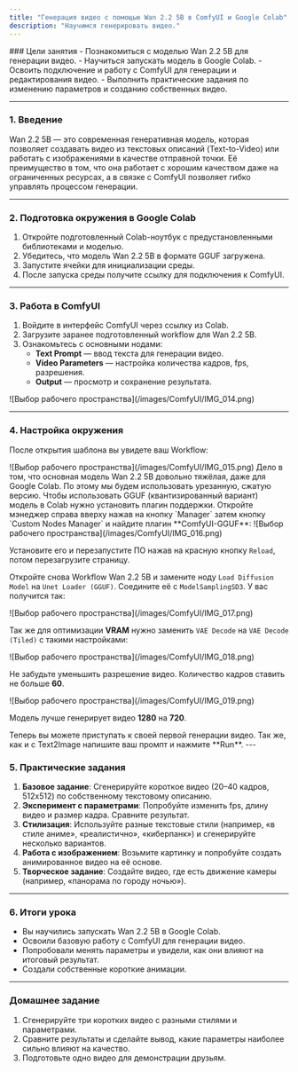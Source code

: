 ```yaml
---
title: "Генерация видео с помощью Wan 2.2 5B в ComfyUI и Google Colab"
description: "Научимся генерировать видео."
---
```


<Info>
### Цели занятия
- Познакомиться с моделью Wan 2.2 5B для генерации видео.
- Научиться запускать модель в Google Colab.
- Освоить подключение и работу с ComfyUI для генерации и редактирования видео.
- Выполнить практические задания по изменению параметров и созданию собственных видео.
</Info>

---

### 1. Введение
Wan 2.2 5B — это современная генеративная модель, которая позволяет создавать видео из текстовых описаний (Text-to-Video) или работать с изображениями в качестве отправной точки. Её преимущество в том, что она работает с хорошим качеством даже на ограниченных ресурсах, а в связке с ComfyUI позволяет гибко управлять процессом генерации.

---

### 2. Подготовка окружения в Google Colab
1. Откройте подготовленный Colab-ноутбук с предустановленными библиотеками и моделью.
2. Убедитесь, что модель Wan 2.2 5B в формате GGUF загружена.
3. Запустите ячейки для инициализации среды.
4. После запуска среды получите ссылку для подключения к ComfyUI.

---

### 3. Работа в ComfyUI
1. Войдите в интерфейс ComfyUI через ссылку из Colab.
2. Загрузите заранее подготовленный workflow для Wan 2.2 5B.
3. Ознакомьтесь с основными нодами:
   - **Text Prompt** — ввод текста для генерации видео.
   - **Video Parameters** — настройка количества кадров, fps, разрешения.
   - **Output** — просмотр и сохранение результата.

<Frame>
   ![Выбор рабочего пространства](/images/ComfyUI/IMG_014.png)
</Frame>

---

### 4. Настройка окружения

После открытия шаблона вы увидете ваш Workflow:
<Frame>
   ![Выбор рабочего пространства](/images/ComfyUI/IMG_015.png)
</Frame>
Дело в том, что основная модель Wan 2.2 5B довольно тяжёлая, даже для Google Colab. По этому мы будем использовать урезанную, сжатую версию.
Чтобы использовать GGUF (квантизированный вариант) модель в Colab нужно установить плагин поддержки. Откройте мэнеджер справа вверху нажав на кнопку `Manager` затем кнопку `Custom Nodes Manager` и найдите плагин **ComfyUI-GGUF**:
<Frame>
   ![Выбор рабочего пространства](/images/ComfyUI/IMG_016.png)
</Frame>

Установите его и перезапустите ПО нажав на красную кнопку `Reload`, потом перезагрузите страницу.

Откройте снова Workflow Wan 2.2 5B и замените ноду `Load Diffusion Model` на `Unet Loader (GGUF)`. Соедините её с `ModelSamplingSD3`. У вас получится так:

<Frame>
   ![Выбор рабочего пространства](/images/ComfyUI/IMG_017.png)
</Frame>

Так же для оптимизации **VRAM** нужно заменить `VAE Decode` на `VAE Decode (Tiled)` с такими настройками:
<Frame>
   ![Выбор рабочего пространства](/images/ComfyUI/IMG_018.png)
</Frame>

Не забудьте уменьшить разрешение видео. Количество кадров ставить не больше **60**.

<Frame>
   ![Выбор рабочего пространства](/images/ComfyUI/IMG_019.png)
</Frame>

Модель лучше генерирует видео **1280** на **720**.

<Tip>
Теперь вы можете приступать к своей первой генерации видео. Так же, как и с Text2Image напишите ваш промпт и нажмите **Run**.
</Tip>
---

### 5. Практические задания
1. **Базовое задание**: Сгенерируйте короткое видео (20–40 кадров, 512x512) по собственному текстовому описанию.
2. **Эксперимент с параметрами**: Попробуйте изменить fps, длину видео и размер кадра. Сравните результат.
3. **Стилизация**: Используйте разные текстовые стили (например, «в стиле аниме», «реалистично», «киберпанк») и сгенерируйте несколько вариантов.
4. **Работа с изображением**: Возьмите картинку и попробуйте создать анимированное видео на её основе.
5. **Творческое задание**: Создайте видео, где есть движение камеры (например, «панорама по городу ночью»).

---

### 6. Итоги урока
- Вы научились запускать Wan 2.2 5B в Google Colab.
- Освоили базовую работу с ComfyUI для генерации видео.
- Попробовали менять параметры и увидели, как они влияют на итоговый результат.
- Создали собственные короткие анимации.

---

### Домашнее задание
1. Сгенерируйте три коротких видео с разными стилями и параметрами.
2. Сравните результаты и сделайте вывод, какие параметры наиболее сильно влияют на качество.
3. Подготовьте одно видео для демонстрации друзьям.